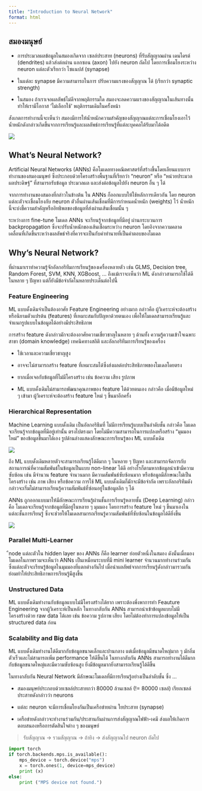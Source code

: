 ```yaml
---
title: "Introduction to Neural Network"
format: html
---
```


## สมองมนุษย์

- การประมวลผลข้อมูลในสมองเกิดจาก เซลล์ประสาท (neurons) ที่รับสัญญาณผ่าน เดนไดรต์ (dendrites) แล้วส่งต่อผ่าน แอกซอน (axon) ไปยัง neuron ถัดไป โดยการเชื่อมโยงระหว่าง neuron แต่ละตัวเรียกว่า ไซแนปส์ (synapse)

- ในแต่ละ synapse มีความสามารถในการ ปรับความแรงของสัญญาณ ได้ (เรียกว่า synaptic strength)

- ในสมอง ถ้าเราเจอผลลัพธ์ไม่ดีจากพฤติกรรมใด สมองจะลดความแรงของสัญญาณในเส้นทางนั้น
ทำให้เรามีโอกาส ‘ไม่เลือกใช้’ พฤติกรรมเดิมในครั้งหน้า 

สังเกตการทำงานนี้จะเห็นว่า สมองมีการให้น้ำหนักความสำคัญของสัญญาณแต่ละการเชื่อมโยงเอาไว้ น้ำหนักดังกล่าวเกิดขึ้นจากการเรียนรู้และผลลัพธ์การเรียนรู้ที่แต่ละบุคคลได้รับมาได้อดีต 


![](https://clevertap.com/wp-content/uploads/2019/04/Neural_Network_Brain_Mimic.jpeg)

## What's Neural Network?

Artificial Neural Networks (ANNs) คือโมเดลทางคณิตศาสตร์ที่สร้างขึ้นโดยเลียนแบบการทำงานของสมองมนุษย์ ซึ่งประกอบด้วยโครงสร้างพื้นฐานที่เรียกว่า “neuron” หรือ “หน่วยประมวลผลประดิษฐ์” ที่สามารถรับข้อมูล ประมวลผล และส่งต่อข้อมูลไปยัง neuron อื่น ๆ ได้

จากการทำงานของสมองที่กล่าวในข้างต้น ใน ANNs ก็ออกแบบให้ใช้หลักการเดียวกัน โดย neuron แต่ละตัวจะเชื่อมโยงกับ neuron ตัวอื่นผ่านเส้นเชื่อมที่มีการกำหนดน้ำหนัก (weights) ไว้ น้ำหนักนี้จะบ่งชี้ความสำคัญหรืออิทธิพลของข้อมูลที่ส่งผ่านเส้นเชื่อมนั้น ๆ 

ระหว่างการ fine-tune โมเดล ANNs จะเรียนรู้จากข้อมูลที่มีอยู่ ผ่านกระบวนการ backpropagation ซึ่งจะปรับน้ำหนักของเส้นเชื่อมระหว่าง neuron โดยอิงจากความคลาดเคลื่อนที่เกิดขึ้นระหว่างผลลัพธ์จริงที่ควรจะเป็นกับค่าทำนายที่เป็นคำตอบของโมเดล




## Why's Neural Network?

ที่ผ่านมาเราทำความรู้จักอัลกอริทึมการเรียนรู้ของเครื่องหลายตัว เช่น GLMS, Decision tree, Random Forest, SVM, KNN, XGBoost, ... ถึงแม้เราจะเห็นว่า ML ดังกล่าวสามารถใช้ได้ดี ในหลาย ๆ ปัญหา แต่ก็ยังมีข้อจำกัดในหลายประเด็นต่อไปนี้

### Feature Engineering 

ML แบบดั้งเดิมจำเป็นต้องอาศัย Feature Engineering อย่างมาก กล่าวคือ ผู้วิเคราะห์จะต้องสร้างหรือนิยามตัวแปรต้น (features) ที่เหมาะสมกับปัญหาด้วยตนเอง เพื่อให้โมเดลสามารถเรียนรู้และจำแนกรูปแบบในข้อมูลได้อย่างมีประสิทธิภาพ

การสร้าง feature ดังกล่าวมักจะต้องอาศัยความเชี่ยวชาญในหลาย ๆ ด้านทั้ง ความรู้ความเข้าใจเฉพาะสาขา (domain knowledge) เทคนิคทางสถิติ และอัลกอริทึมการเรียนรู้ของเครื่อง

- ใช้เวลาและความเชี่ยวชาญสูง

- อาจจะไม่สามารถสร้าง feature ที่เหมาะสมได้ซึ่งส่งผลต่อประสิทธิภาพของโมเดลโดยตรง

- ยากเมื่อเจอกับข้อมูลที่ไม่มีโครงสร้าง เช่น ข้อความ เสียง รูปภาพ

- ML แบบดั้งเดิมไม่สามารถพัฒนาคุณภาพของ feature ได้ด้วยตนเอง กล่าวคือ เมื่อมีข้อมูลใหม่ ๆ เข้ามา ผู้วิเคราะห์จะต้องสร้าง feature ใหม่ ๆ ขึ้นมาอีกครั้ง

### Hierarchical Representation

Machine Learning แบบดั้งเดิม เป็นอัลกอริธึมที่ ไม่มีการเรียนรู้แบบเป็นลำดับชั้น กล่าวคือ โมเดลจะเรียนรู้จากข้อมูลที่มีอยู่เท่านั้น ตรงไปตรงมา โดยไม่มีความสามารถในการแปลงหรือสร้าง “มุมมองใหม่” ของข้อมูลขึ้นมาได้เอง รูปด้านล่างแสดงลักษณะการเรียนรู้ของ ML แบบดั้งเดิม

![](https://ssiwacho.github.io/DL/DL1/Screen%20Shot%202564-05-15%20at%2002.08.01.png)

ถึง ML แบบดั้งเดิมหลายตัวจะสามารถเรียนรู้ได้ดีมาก ๆ ในหลาย ๆ ปัญหา และสามารถจัดการกับสถานการณ์ที่ความสัมพันธ์ในข้อมูลเป็นแบบ non-linear ได้ดี อย่างไรก็ตามหากข้อมูลนำเข้ามีความซับซ้อน เช่น มีจำนวน feature จำนวนมาก มีความสัมพันธ์ซับซ้อนมาก หรือข้อมูลมีลักษณะไม่เป็นโครงสร้าง เช่น ภาพ เสียง หรือข้อความ การใช้ ML แบบดั้งเดิมก็มักจะมีข้อจำกัด เพราะอัลกอริทึมดังกล่าวจะเริ่มไม่สามารถเรียนรู้ความสัมพันธ์ที่ซ่อนอยู่ในข้อมูลลึก ๆ ได้

ANNs ถูกออกแบบมาให้มีลักษณะการเรียนรู้ผ่านชั้นการเรียนรู้หลายชั้น (Deep Learning) กล่าวคือ โมเดลจะเรียนรู้จากข้อมูลที่มีอยู่ในหลาย ๆ มุมมอง โดยการสร้าง feature ใหม่ ๆ ขึ้นมาเองในแต่ละชั้นการเรียนรู้ ซึ่งจะช่วยให้โมเดลสามารถเรียนรู้ความสัมพันธ์ที่ซับซ้อนในข้อมูลได้ดียิ่งขึ้น

![](https://ssiwacho.github.io/DL/DL1/Screen%20Shot%202564-05-15%20at%2002.29.19.png)


### Parallel Multi-Learner

ืnode แต่ละตัวใน hidden layer ของ ANNs ก็คือ learner ย่อยตัวหนึ่งในสมอง ดังนั้นเมื่อมองโมเดลในภาพรวมจะเห็นว่า ANNs เป็นเหมือนระบบที่มี mini learner จำนวนมากทำงานร่วมกัน ซึ่งแต่ละตัวจะเรียนรู้ข้อมูลในมุมมองที่แตกต่างกันไป เมื่อนำผลลัพธ์จากการเรียนรู้ดังกล่าวมารวมกันย่อมทำให้ประสิทธิภาพการเรียนรู้มีสูงขึ้น


### Unstructured Data

ML แบบดั้งเดิมทำงานกับข้อมูลแบบไม่มีโครงสร้างได้ยาก เพราะต้องพึ่งพาการทำ Feauture Engineering จากผู้วิเคราะห์เป็นหลัก ในทางกลับกัน ANNs สามารถนำเข้าข้อมูลแบบไม่มีโครงสร้างด้วย raw data ได้เลย เช่น ข้อความ รูปภาพ เสียง โดยไม่ต้องทำการแปลงข้อมูลให้เป็น structured data ก่อน

### Scalability and Big data

ML แบบดั้งเดิมทำงานได้ดีมากกับข้อมูลขนาดเล็กและปานกลาง แต่เมื่อข้อมูลมีขนาดใหญ่มาก ๆ มักอิ่มตัวเร็วและไม่สามารถเพิ่ม performance ให้ดีขึ้นได้ ในทางกลับกัน ANNs สามารถทำงานได้ดีมากกับข้อมูลขนาดใหญ่และมีความซับซ้อนสูง ยิ่งมีข้อมูลมากยิ่งสามารถเรียนรู้ได้ดีขึ้น




ในทางกลับกัน Neural Network มีลักษณะโมเดลที่มีการเรียนรู้อย่างเป็นลำดับชั้น ซึ่ง ...


- สมองมนุษย์ประกอบด้วยเซลล์ประสาทกว่า 80000 ล้านเซลล์ (!= 80000 เซลล์) เรียกเซลล์ประสาทดังกล่าวว่า neurons

- แต่ละ neuron จะมีการเชื่อมโยงกันเป็นเครือข่ายผ่าน ใยประสาท (synapse)

- เครือข่ายดังกล่าวจะทำงานร่วมกัน/ประสานกันผ่านการส่งสัญญาณไฟฟ้า-เคมี ส่งผลให้เกิดการตอบสนองหรือการตัดสินใจต่าง ๆ ของมนุษย์

> รับสัญญาณ → รวมสัญญาณ → ถ้ายิง → ส่งสัญญาณไป neuron ถัดไป











```python
import torch
if torch.backends.mps.is_available():
    mps_device = torch.device("mps")
    x = torch.ones(1, device=mps_device)
    print (x)
else:
    print ("MPS device not found.")
```

